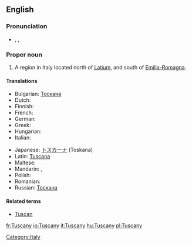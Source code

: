 ==English==
{{wikipedia}}
===Pronunciation===
* {{enPR|tŭsʹkənē}}, {{IPA|/ˈtʌskəni/}}, {{SAMPA|/"tVsk@ni/}}

===Proper noun===
{{en-proper noun}}

# A region in Italy located north of [[Latium]], and south of [[Emilia-Romagna]].

====Translations====
{{trans-top|region in Italy}}
* Bulgarian: [[Тоскана]]
* Dutch: {{t-|nl|Toscane}}
* Finnish: {{t-|fi|Toskana}}
* French: {{t+|fr|Toscane|f}}
* German: {{t+|de|Toskana|f}}
* Greek: {{t+|el|Τοσκάνη|sc=Grek}}
* Hungarian: {{t+|hu|Toszkána}}
* Italian: {{t+|it|Toscana|f}}
{{trans-mid}}
* Japanese: [[トスカーナ]] (Toskana)
* Latin: [[Tuscana]]
* Maltese: {{t-|mt|Toskana|xs=Maltese}}
* Mandarin: {{zh-tsp|托斯卡納大區|托斯卡纳大区|Tuōsīkă'nà Dà'oū}}, {{zh-tsp|托斯卡納|托斯卡纳|Tuōsīkă'nà}}
* Polish: {{t+|pl|Toskania|f}}
* Romanian: {{t-|ro|Toscana|f}}
* Russian: [[Тоскана]]
{{trans-bottom}}

====Related terms====
* [[Tuscan]]

[[Category:Italy]]

[[fr:Tuscany]]
[[io:Tuscany]]
[[it:Tuscany]]
[[hu:Tuscany]]
[[pl:Tuscany]]